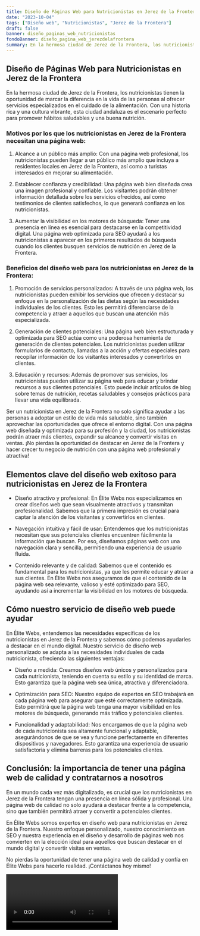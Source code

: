 ```yaml
---
title: Diseño de Páginas Web para Nutricionistas en Jerez de la Frontera
date: "2023-10-04"
tags: ["Diseño web", "Nutricionistas", "Jerez de la Frontera"]
draft: false
banner: diseño_paginas_web_nutricionistas
fondoBanner: diseño_pagina_web_jerezdelafrontera
summary: En la hermosa ciudad de Jerez de la Frontera, los nutricionistas tienen la oportunidad de marcar la diferencia en la vida de las personas al ofrecer servicios especializados en el cuidado de la alimentación. Con una historia rica y una cultura vibrante, esta ciudad andaluza es el escenario perfecto para promover hábitos saludables y una buena nutrición.
---
```



## Diseño de Páginas Web para Nutricionistas en Jerez de la Frontera

En la hermosa ciudad de Jerez de la Frontera, los nutricionistas tienen la oportunidad de marcar la diferencia en la vida de las personas al ofrecer servicios especializados en el cuidado de la alimentación. Con una historia rica y una cultura vibrante, esta ciudad andaluza es el escenario perfecto para promover hábitos saludables y una buena nutrición.

### Motivos por los que los nutricionistas en Jerez de la Frontera necesitan una página web:

1. Alcance a un público más amplio: Con una página web profesional, los nutricionistas pueden llegar a un público más amplio que incluya a residentes locales en Jerez de la Frontera, así como a turistas interesados en mejorar su alimentación.

2. Establecer confianza y credibilidad: Una página web bien diseñada crea una imagen profesional y confiable. Los visitantes podrán obtener información detallada sobre los servicios ofrecidos, así como testimonios de clientes satisfechos, lo que generará confianza en los nutricionistas.

3. Aumentar la visibilidad en los motores de búsqueda: Tener una presencia en línea es esencial para destacarse en la competitividad digital. Una página web optimizada para SEO ayudará a los nutricionistas a aparecer en los primeros resultados de búsqueda cuando los clientes busquen servicios de nutrición en Jerez de la Frontera.

### Beneficios del diseño web para los nutricionistas en Jerez de la Frontera:

1. Promoción de servicios personalizados: A través de una página web, los nutricionistas pueden exhibir los servicios que ofrecen y destacar su enfoque en la personalización de las dietas según las necesidades individuales de los clientes. Esto les permitirá diferenciarse de la competencia y atraer a aquellos que buscan una atención más especializada.

2. Generación de clientes potenciales: Una página web bien estructurada y optimizada para SEO actúa como una poderosa herramienta de generación de clientes potenciales. Los nutricionistas pueden utilizar formularios de contacto, llamadas a la acción y ofertas especiales para recopilar información de los visitantes interesados y convertirlos en clientes.

3. Educación y recursos: Además de promover sus servicios, los nutricionistas pueden utilizar su página web para educar y brindar recursos a sus clientes potenciales. Esto puede incluir artículos de blog sobre temas de nutrición, recetas saludables y consejos prácticos para llevar una vida equilibrada.

Ser un nutricionista en Jerez de la Frontera no solo significa ayudar a las personas a adoptar un estilo de vida más saludable, sino también aprovechar las oportunidades que ofrece el entorno digital. Con una página web diseñada y optimizada para su profesión y la ciudad, los nutricionistas podrán atraer más clientes, expandir su alcance y convertir visitas en ventas. ¡No pierdas la oportunidad de destacar en Jerez de la Frontera y hacer crecer tu negocio de nutrición con una página web profesional y atractiva!

<GifSeo />

<Cta />

## Elementos clave del diseño web exitoso para nutricionistas en Jerez de la Frontera

- Diseño atractivo y profesional: En Élite Webs nos especializamos en crear diseños web que sean visualmente atractivos y transmitan profesionalidad. Sabemos que la primera impresión es crucial para captar la atención de los visitantes y convertirlos en clientes.

- Navegación intuitiva y fácil de usar: Entendemos que los nutricionistas necesitan que sus potenciales clientes encuentren fácilmente la información que buscan. Por eso, diseñamos páginas web con una navegación clara y sencilla, permitiendo una experiencia de usuario fluida.

- Contenido relevante y de calidad: Sabemos que el contenido es fundamental para los nutricionistas, ya que les permite educar y atraer a sus clientes. En Élite Webs nos aseguramos de que el contenido de la página web sea relevante, valioso y esté optimizado para SEO, ayudando así a incrementar la visibilidad en los motores de búsqueda.

## Cómo nuestro servicio de diseño web puede ayudar

En Élite Webs, entendemos las necesidades específicas de los nutricionistas en Jerez de la Frontera y sabemos cómo podemos ayudarles a destacar en el mundo digital. Nuestro servicio de diseño web personalizado se adapta a las necesidades individuales de cada nutricionista, ofreciendo las siguientes ventajas:

- Diseño a medida: Creamos diseños web únicos y personalizados para cada nutricionista, teniendo en cuenta su estilo y su identidad de marca. Esto garantiza que la página web sea única, atractiva y diferenciadora.

- Optimización para SEO: Nuestro equipo de expertos en SEO trabajará en cada página web para asegurar que esté correctamente optimizada. Esto permitirá que la página web tenga una mayor visibilidad en los motores de búsqueda, generando más tráfico y potenciales clientes.

- Funcionalidad y adaptabilidad: Nos encargamos de que la página web de cada nutricionista sea altamente funcional y adaptable, asegurándonos de que se vea y funcione perfectamente en diferentes dispositivos y navegadores. Esto garantiza una experiencia de usuario satisfactoria y elimina barreras para los potenciales clientes.

## Conclusión: la importancia de tener una página web de calidad y contratarnos a nosotros

En un mundo cada vez más digitalizado, es crucial que los nutricionistas en Jerez de la Frontera tengan una presencia en línea sólida y profesional. Una página web de calidad no solo ayudará a destacar frente a la competencia, sino que también permitirá atraer y convertir a potenciales clientes.

En Élite Webs somos expertos en diseño web para nutricionistas en Jerez de la Frontera. Nuestro enfoque personalizado, nuestro conocimiento en SEO y nuestra experiencia en el diseño y desarrollo de páginas web nos convierten en la elección ideal para aquellos que buscan destacar en el mundo digital y convertir visitas en ventas.

No pierdas la oportunidad de tener una página web de calidad y confía en Élite Webs para hacerlo realidad. ¡Contáctanos hoy mismo!

<Video />

<CtaBot job="Nutricionistas" city="Jerez de la Frontera" />

<Gmaps query="Jerez de la Frontera+españa+maps" />
